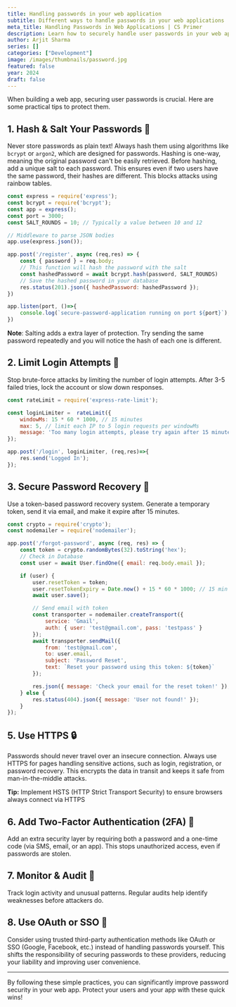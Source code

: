 ```yaml
---
title: Handling passwords in your web application
subtitle: Different ways to handle passwords in your web applications
meta_title: Handling Passwords in Web Applications | CS Primer
description: Learn how to securely handle user passwords in your web application using hashing, salting, and modern authentication practices. A must-read for developers building secure systems in 2025.
author: Arjit Sharma
series: []
categories: ["Development"]
image: /images/thumbnails/password.jpg
featured: false
year: 2024
draft: false
---
```


When building a web app, securing user passwords is crucial. Here are some practical tips to protect them.

## 1. Hash & Salt Your Passwords 🔑

Never store passwords as plain text! Always hash them using algorithms like `bcrypt` or `argon2`, which are designed for passwords. Hashing is one-way, meaning the original password can't be easily retrieved. Before hashing, add a unique salt to each password. This ensures even if two users have the same password, their hashes are different. This blocks attacks using rainbow tables.

```javascript
const express = require('express');
const bcrypt = require('bcrypt');
const app = express();
const port = 3000;
const SALT_ROUNDS = 10; // Typically a value between 10 and 12

// Middleware to parse JSON bodies
app.use(express.json());

app.post('/register', async (req,res) => {
    const { password } = req.body;
    // This function will hash the password with the salt
    const hashedPassword = await bcrypt.hash(password, SALT_ROUNDS)
    // Save the hashed password in your database
    res.status(201).json({ hashedPassword: hashedPassword });  
})

app.listen(port, ()=>{
    console.log(`secure-password-application running on port ${port}`);
})
```
**Note**: Salting adds a extra layer of protection. Try sending the same password repeatedly and you will notice the hash of each one is different.


## 2. Limit Login Attempts 🚫

Stop brute-force attacks by limiting the number of login attempts. After 3-5 failed tries, lock the account or slow down responses.

```javascript
const rateLimit = require('express-rate-limit'); 

const loginLimiter =  rateLimit({
    windowMs: 15 * 60 * 1000, // 15 minutes
    max: 5, // limit each IP to 5 login requests per windowMs
    message: 'Too many login attempts, please try again after 15 minutes.'
});

app.post('/login', loginLimiter, (req,res)=>{
    res.send('Logged In');
});

```


## 3. Secure Password Recovery 🔄

Use a token-based password recovery system. Generate a temporary token, send it via email, and make it expire after 15 minutes.

```javascript
const crypto = require('crypto'); 
const nodemailer = require('nodemailer');

app.post('/forgot-password', async (req, res) => {
    const token = crypto.randomBytes(32).toString('hex');
    // Check in Database
    const user = await User.findOne({ email: req.body.email });

    if (user) {
        user.resetToken = token;
        user.resetTokenExpiry = Date.now() + 15 * 60 * 1000; // 15 min expiry
        await user.save();

        // Send email with token
        const transporter = nodemailer.createTransport({
            service: 'Gmail',
            auth: { user: 'test@gmail.com', pass: 'testpass' }
        });
        await transporter.sendMail({
            from: 'test@gmail.com', 
            to: user.email,
            subject: 'Password Reset',
            text: `Reset your password using this token: ${token}`
        });

        res.json({ message: 'Check your email for the reset token!' });
    } else {
        res.status(404).json({ message: 'User not found!' });
    }
});

```


## 5. Use HTTPS 🔒

Passwords should never travel over an insecure connection. Always use HTTPS for pages handling sensitive actions, such as login, registration, or password recovery. This encrypts the data in transit and keeps it safe from man-in-the-middle attacks.

**Tip:** Implement HSTS (HTTP Strict Transport Security) to ensure browsers always connect via HTTPS

## 6. Add Two-Factor Authentication (2FA) 🔑

Add an extra security layer by requiring both a password and a one-time code (via SMS, email, or an app). This stops unauthorized access, even if passwords are stolen.


## 7. Monitor & Audit 👀

Track login activity and unusual patterns. Regular audits help identify weaknesses before attackers do.


## 8. Use OAuth or SSO 🔗

Consider using trusted third-party authentication methods like OAuth or SSO (Google, Facebook, etc.) instead of handling passwords yourself. This shifts the responsibility of securing passwords to these providers, reducing your liability and improving user convenience.

---

By following these simple practices, you can significantly improve password security in your web app. Protect your users and your app with these quick wins!

